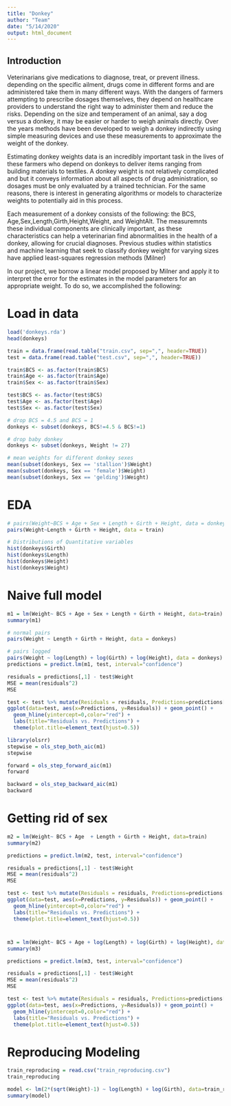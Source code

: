 ```yaml
---
title: "Donkey"
author: "Team"
date: "5/14/2020"
output: html_document
---
```


## Introduction

Veterinarians give medications to diagnose, treat, or prevent illness. depending 
on the specific ailment, drugs come in different forms and are administered take 
them in many different ways. With the dangers of farmers attempting to prescribe 
dosages themselves, they depend on healthcare providers to understand the right 
way to administer them and reduce the risks. Depending on the size and 
temperament of an animal, say a dog versus a donkey, it may be easier
or harder to weigh animals directly. Over the years methods have been developed to
weigh a donkey indirectly using simple measuring devices and use these
measurements to approximate the weight of the donkey.

Estimating donkey weights data is an incredibly important task in the lives of
these farmers who depend on donkeys to deliver items ranging from building 
materials to textiles. A  donkey weight is not relatively complicated and but 
it conveys information about all aspects of drug administration, so dosages 
must be only evaluated by a trained technician. For the same reasons, there is 
interest in generating algorithms or models to characterize weights to 
potentially aid in this process.

Each measurement of a donkey  consists of the following: the BCS, Age,Sex,Length,Girth,Height,Weight, and WeightAlt. The measuremnts these 
individual components are clinically important, as these characteristics can 
help a veterinarian find abnormalities in the health of a donkey, allowing for 
crucial diagnoses. Previous studies within statistics and machine learning that
seek to classify donkey weight for varying sizes have applied least-squares
regression methods (Milner)

In our project, we borrow a linear model proposed by Milner and apply it to 
interpret the error for the estimates in the model parameters for an appropriate 
weight. To do so, we accomplished the following:




# Load in data

```r
load('donkeys.rda')
head(donkeys)

train = data.frame(read.table("train.csv", sep=",", header=TRUE))
test = data.frame(read.table("test.csv", sep=",", header=TRUE))

train$BCS <- as.factor(train$BCS)
train$Age <- as.factor(train$Age)
train$Sex <- as.factor(train$Sex)

test$BCS <- as.factor(test$BCS)
test$Age <- as.factor(test$Age)
test$Sex <- as.factor(test$Sex)

```

```r
# drop BCS = 4.5 and BCS = 1
donkeys <- subset(donkeys, BCS!=4.5 & BCS!=1)

# drop baby donkey 
donkeys <- subset(donkeys, Weight != 27)
```

```r
# mean weights for different donkey sexes
mean(subset(donkeys, Sex == 'stallion')$Weight)
mean(subset(donkeys, Sex == 'female')$Weight)
mean(subset(donkeys, Sex == 'gelding')$Weight)
```




# EDA

```r
# pairs(Weight~BCS + Age + Sex + Length + Girth + Height, data = donkeys)
pairs(Weight~Length + Girth + Height, data = train)
```


```r
# Distributions of Quantitative variables
hist(donkeys$Girth)
hist(donkeys$Length)
hist(donkeys$Height)
hist(donkeys$Weight)
```


# Naive full model

```r
m1 = lm(Weight~ BCS + Age + Sex + Length + Girth + Height, data=train)
summary(m1)
```

```r
# normal pairs
pairs(Weight ~ Length + Girth + Height, data = donkeys)
```


```r
# pairs logged 
pairs(Weight ~ log(Length) + log(Girth) + log(Height), data = donkeys)
predictions = predict.lm(m1, test, interval="confidence")
```

```r
residuals = predictions[,1] - test$Weight
MSE = mean(residuals^2)
MSE
```

```r
test <- test %>% mutate(Residuals = residuals, Predictions=predictions[,1])
ggplot(data=test, aes(x=Predictions, y=Residuals)) + geom_point() +
  geom_hline(yintercept=0,color="red") + 
  labs(title="Residuals vs. Predictions") + 
  theme(plot.title=element_text(hjust=0.5))
```

```r
library(olsrr)
stepwise = ols_step_both_aic(m1)
stepwise

forward = ols_step_forward_aic(m1)
forward

backward = ols_step_backward_aic(m1)
backward
```


# Getting rid of sex

```r
m2 = lm(Weight~ BCS + Age  + Length + Girth + Height, data=train)
summary(m2)
```


```r
predictions = predict.lm(m2, test, interval="confidence")
```

```r
residuals = predictions[,1] - test$Weight
MSE = mean(residuals^2)
MSE
```

```r
test <- test %>% mutate(Residuals = residuals, Predictions=predictions[,1])
ggplot(data=test, aes(x=Predictions, y=Residuals)) + geom_point() +
  geom_hline(yintercept=0,color="red") + 
  labs(title="Residuals vs. Predictions") + 
  theme(plot.title=element_text(hjust=0.5))
```

# 


```r
m3 = lm(Weight~ BCS + Age + log(Length) + log(Girth) + log(Height), data=train)
summary(m3)
```


```r
predictions = predict.lm(m3, test, interval="confidence")
```

```r
residuals = predictions[,1] - test$Weight
MSE = mean(residuals^2)
MSE
```

```r
test <- test %>% mutate(Residuals = residuals, Predictions=predictions[,1])
ggplot(data=test, aes(x=Predictions, y=Residuals)) + geom_point() +
  geom_hline(yintercept=0,color="red") + 
  labs(title="Residuals vs. Predictions") + 
  theme(plot.title=element_text(hjust=0.5))
```

# Reproducing Modeling
```r
train_reproducing = read.csv("train_reproducing.csv")
train_reproducing
```


```r
model <- lm(2*(sqrt(Weight)-1) ~ log(Length) + log(Girth), data=train_reproducing)
summary(model)
```



